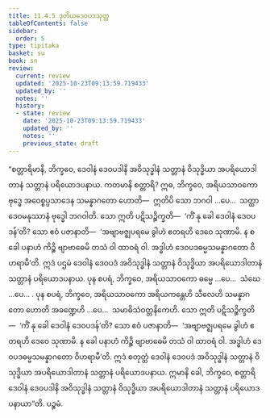 ```yaml
---
title: 11.4.5 ဒုတိယဒေဝပဒသုတ္တ
tableOfContents: false
sidebar:
  order: 5
type: tipitaka
basket: su
book: sn
review:
  current: review
  updated: '2025-10-23T09:13:59.719433'
  updated_by: ''
  notes: ''
  history:
  - state: review
    date: '2025-10-23T09:13:59.719433'
    updated_by: ''
    notes: ''
    previous_state: draft
---
```



<ReviewStatus review={frontmatter.review} showDetails={true} />

<HypothesisAnnotation frontmatter={frontmatter} />

<DynamicBreadcrumb />

<Division number="1031" book="sn" e="ch" v="18" p="433">

<Paragraph number="2014" book="sn">
“စတ္တာရိမာနိ, ဘိက္ခဝေ, ဒေဝါနံ ဒေဝပဒါနိ အဝိသုဒ္ဓါနံ သတ္တာနံ ဝိသုဒ္ဓိယာ အပရိယောဒါတာနံ သတ္တာနံ ပရိယောဒပနာယ.
</Paragraph>

<Paragraph number="2015" book="sn">
ကတမာနိ စတ္တာရိ? ဣဓ, ဘိက္ခဝေ, အရိယသာဝကော ဗုဒ္ဓေ အဝေစ္စပ္ပသာဒေန သမန္နာဂတော ဟောတိ—  ဣတိပိ သော ဘဂဝါ …ပေ…  သတ္ထာ ဒေဝမနုဿာနံ ဗုဒ္ဓေါ ဘဂဝါတိ. သော ဣတိ ပဋိသဉ္စိက္ခတိ—  ‘ကိံ နု ခေါ ဒေဝါနံ ဒေဝပဒန်’တိ? သော ဧဝံ ပဇာနာတိ—  ‘အဗျာဗဇ္ဈပရမေ ခွါဟံ ဧတရဟိ ဒေဝေ သုဏာမိ. န စ ခေါ ပနာဟံ ကိဉ္စိ ဗျာဗာဓေမိ တသံ ဝါ ထာဝရံ ဝါ. အဒ္ဓါဟံ ဒေဝပဒဓမ္မသမန္နာဂတော ဝိဟရာမီ’တိ. ဣဒံ ပဌမံ ဒေဝါနံ ဒေဝပဒံ အဝိသုဒ္ဓါနံ သတ္တာနံ ဝိသုဒ္ဓိယာ အပရိယောဒါတာနံ သတ္တာနံ ပရိယောဒပနာယ.
</Paragraph>

<Paragraph number="2016" book="sn">
ပုန စပရံ, ဘိက္ခဝေ, အရိယသာဝကော ဓမ္မေ …ပေ…  သံဃေ …ပေ… .
</Paragraph>

<Paragraph number="2017" book="sn">
ပုန စပရံ, ဘိက္ခဝေ, အရိယသာဝကော အရိယကန္တေဟိ သီလေဟိ သမန္နာဂတော ဟောတိ အခဏ္ဍေဟိ …ပေ…  သမာဓိသံဝတ္တနိကေဟိ. သော ဣတိ ပဋိသဉ္စိက္ခတိ—  ‘ကိံ နု ခေါ ဒေဝါနံ ဒေဝပဒန်’တိ? သော ဧဝံ ပဇာနာတိ—  ‘အဗျာဗဇ္ဈပရမေ ခွါဟံ ဧတရဟိ ဒေဝေ သုဏာမိ. န ခေါ ပနာဟံ ကိဉ္စိ ဗျာဗာဓေမိ တသံ ဝါ ထာဝရံ ဝါ. အဒ္ဓါဟံ ဒေဝပဒဓမ္မသမန္နာဂတော ဝိဟရာမီ’တိ. ဣဒံ စတုတ္ထံ ဒေဝါနံ ဒေဝပဒံ အဝိသုဒ္ဓါနံ သတ္တာနံ ဝိသုဒ္ဓိယာ အပရိယောဒါတာနံ သတ္တာနံ ပရိယောဒပနာယ. ဣမာနိ ခေါ, ဘိက္ခဝေ, စတ္တာရိ ဒေဝါနံ ဒေဝပဒါနိ အဝိသုဒ္ဓါနံ သတ္တာနံ ဝိသုဒ္ဓိယာ အပရိယောဒါတာနံ သတ္တာနံ ပရိယောဒပနာယာ”တိ.

</Paragraph>
</Division>

<Paragraph number="2018" type="center" book="sn">
ပဉ္စမံ.
</Paragraph>